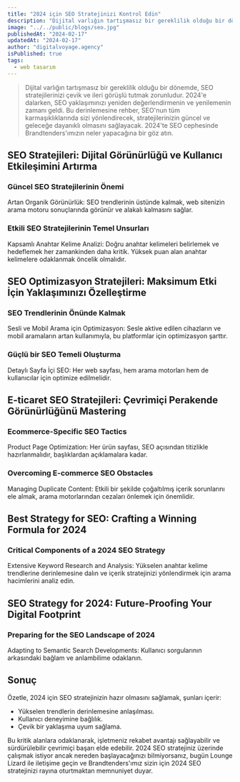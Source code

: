 ```yaml
---
title: "2024 için SEO Stratejinizi Kontrol Edin"
description: "Dijital varlığın tartışmasız bir gereklilik olduğu bir dönemde, SEO stratejilerinizi çevik ve ileri görüşlü tutmak zorunludur. 2024'e dalarken, SEO yaklaşımınızı yeniden değerlendirmenin ve yenilemenin zamanı geldi. Bu derinlemesine rehber, SEO'nun tüm karmaşıklıklarında sizi yönlendirecek, stratejilerinizin güncel ve geleceğe dayanıklı olmasını sağlayacak. 2024'te SEO cephesinde Brandtenders'ımızın neler yapacağına bir göz atın."
image: "../../public/blogs/seo.jpg"
publishedAt: "2024-02-17"
updatedAt: "2024-02-17"
author: "digitalvoyage.agency"
isPublished: true
tags:
  - web tasarım
---
```


> Dijital varlığın tartışmasız bir gereklilik olduğu bir dönemde, SEO stratejilerinizi çevik ve ileri görüşlü tutmak zorunludur. 2024'e dalarken, SEO yaklaşımınızı yeniden değerlendirmenin ve yenilemenin zamanı geldi. Bu derinlemesine rehber, SEO'nun tüm karmaşıklıklarında sizi yönlendirecek, stratejilerinizin güncel ve geleceğe dayanıklı olmasını sağlayacak. 2024'te SEO cephesinde Brandtenders'ımızın neler yapacağına bir göz atın.

## SEO Stratejileri: Dijital Görünürlüğü ve Kullanıcı Etkileşimini Artırma

### Güncel SEO Stratejilerinin Önemi

Artan Organik Görünürlük: SEO trendlerinin üstünde kalmak, web sitenizin arama motoru sonuçlarında görünür ve alakalı kalmasını sağlar.

### Etkili SEO Stratejilerinin Temel Unsurları

Kapsamlı Anahtar Kelime Analizi: Doğru anahtar kelimeleri belirlemek ve hedeflemek her zamankinden daha kritik. Yüksek puan alan anahtar kelimelere odaklanmak öncelik olmalıdır.

## SEO Optimizasyon Stratejileri: Maksimum Etki İçin Yaklaşımınızı Özelleştirme

### SEO Trendlerinin Önünde Kalmak

Sesli ve Mobil Arama için Optimizasyon: Sesle aktive edilen cihazların ve mobil aramaların artan kullanımıyla, bu platformlar için optimizasyon şarttır.

### Güçlü bir SEO Temeli Oluşturma

Detaylı Sayfa İçi SEO: Her web sayfası, hem arama motorları hem de kullanıcılar için optimize edilmelidir.

## E-ticaret SEO Stratejileri: Çevrimiçi Perakende Görünürlüğünü Mastering

### Ecommerce-Specific SEO Tactics

Product Page Optimization: Her ürün sayfası, SEO açısından titizlikle hazırlanmalıdır, başlıklardan açıklamalara kadar.

### Overcoming E-commerce SEO Obstacles

Managing Duplicate Content: Etkili bir şekilde çoğaltılmış içerik sorunlarını ele almak, arama motorlarından cezaları önlemek için önemlidir.

## Best Strategy for SEO: Crafting a Winning Formula for 2024

### Critical Components of a 2024 SEO Strategy

Extensive Keyword Research and Analysis: Yükselen anahtar kelime trendlerine derinlemesine dalın ve içerik stratejinizi yönlendirmek için arama hacimlerini analiz edin.

## SEO Strategy for 2024: Future-Proofing Your Digital Footprint

### Preparing for the SEO Landscape of 2024

Adapting to Semantic Search Developments: Kullanıcı sorgularının arkasındaki bağlam ve anlambilime odaklanın.

## Sonuç

Özetle, 2024 için SEO stratejinizin hazır olmasını sağlamak, şunları içerir:

- Yükselen trendlerin derinlemesine anlaşılması.
- Kullanıcı deneyimine bağlılık.
- Çevik bir yaklaşıma uyum sağlama.

Bu kritik alanlara odaklanarak, işletmeniz rekabet avantajı sağlayabilir ve sürdürülebilir çevrimiçi başarı elde edebilir. 2024 SEO stratejiniz üzerinde çalışmak istiyor ancak nereden başlayacağınızı bilmiyorsanız, bugün Lounge Lizard ile iletişime geçin ve Brandtenders'ımız sizin için 2024 SEO stratejinizi rayına oturtmaktan memnuniyet duyar.
